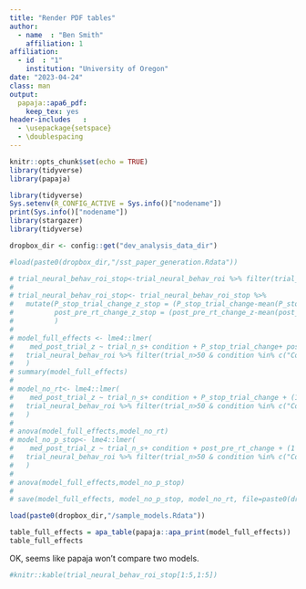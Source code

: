 ```yaml
---
title: "Render PDF tables"
author:
  - name  : "Ben Smith"
    affiliation: 1
affiliation:
  - id  : "1"
    institution: "University of Oregon"    
date: "2023-04-24"
class: man
output: 
  papaja::apa6_pdf:
    keep_tex: yes
header-includes   :
  - \usepackage{setspace}
  - \doublespacing
---
```


```r
knitr::opts_chunk$set(echo = TRUE)
library(tidyverse)
library(papaja)
```



```r
library(tidyverse)
Sys.setenv(R_CONFIG_ACTIVE = Sys.info()["nodename"])
print(Sys.info()["nodename"])
library(stargazer)
library(tidyverse)

dropbox_dir <- config::get("dev_analysis_data_dir")

#load(paste0(dropbox_dir,"/sst_paper_generation.Rdata"))
```



```r
# trial_neural_behav_roi_stop<-trial_neural_behav_roi %>% filter(trial_n>50 & condition %in% c("CorrectStop","FailedStop"))
# 
# trial_neural_behav_roi_stop<- trial_neural_behav_roi_stop %>% 
#   mutate(P_stop_trial_change_z_stop = (P_stop_trial_change-mean(P_stop_trial_change))/sd(P_stop_trial_change),
#          post_pre_rt_change_z_stop = (post_pre_rt_change_z-mean(post_pre_rt_change_z))/sd(post_pre_rt_change_z)
#          )
# 
# model_full_effects <- lme4::lmer(
#    med_post_trial_z ~ trial_n_s+ condition + P_stop_trial_change+ post_pre_rt_change + (1 +post_pre_rt_change  + P_stop_trial_change  | subid),
#   trial_neural_behav_roi %>% filter(trial_n>50 & condition %in% c("CorrectStop","FailedStop"))
#   )
# summary(model_full_effects)
# 
# model_no_rt<- lme4::lmer(
#    med_post_trial_z ~ trial_n_s+ condition + P_stop_trial_change + (1 +post_pre_rt_change  + P_stop_trial_change  | subid),
#   trial_neural_behav_roi %>% filter(trial_n>50 & condition %in% c("CorrectStop","FailedStop"))
#   )
# 
# anova(model_full_effects,model_no_rt)
# model_no_p_stop<- lme4::lmer(
#    med_post_trial_z ~ trial_n_s+ condition + post_pre_rt_change + (1 +post_pre_rt_change  + P_stop_trial_change  | subid),
#   trial_neural_behav_roi %>% filter(trial_n>50 & condition %in% c("CorrectStop","FailedStop"))
#   )
# 
# anova(model_full_effects,model_no_p_stop)
# 
# save(model_full_effects, model_no_p_stop, model_no_rt, file=paste0(dropbox_dir,"/sample_models.Rdata"))

```


```r
load(paste0(dropbox_dir,"/sample_models.Rdata"))
```


```r


table_full_effects = apa_table(papaja::apa_print(model_full_effects))
table_full_effects

```

OK, seems like papaja won't compare two models.

```r
#knitr::kable(trial_neural_behav_roi_stop[1:5,1:5])
```




